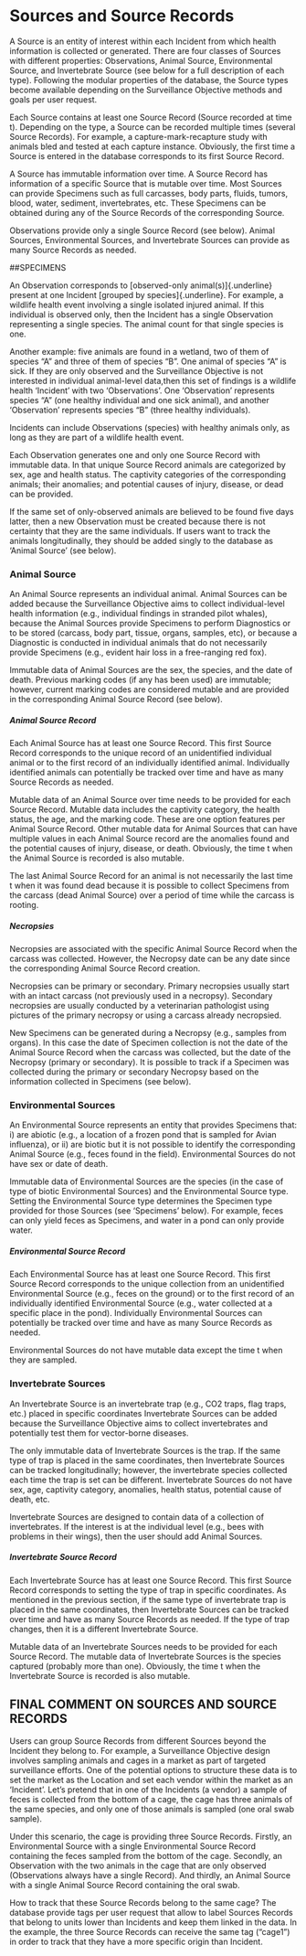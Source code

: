 # Sources and Source Records

A Source is an entity of interest within each Incident from which health information
is collected or generated. There are four classes of Sources with different properties:
Observations, Animal Source, Environmental Source, and Invertebrate Source (see below for a full description of each type). Following the modular properties of the
database, the Source types become available depending on the Surveillance Objective
methods and goals per user request.

Each Source contains at least one Source Record (Source recorded at time t). Depending on the type, a Source can be recorded multiple times (several Source Records). For example, a capture-mark-recapture study with animals bled and tested at each capture instance. Obviously, the first time a Source is entered in the database corresponds to its first Source Record.

A Source has immutable information over time. A Source Record has information of a specific Source that is mutable over time. Most Sources can provide Specimens such as full carcasses, body parts, fluids, tumors, blood, water, sediment, invertebrates, etc. These Specimens can be obtained during any of the Source Records of the corresponding Source.

Observations provide only a single Source Record (see below). Animal Sources, Environmental Sources, and Invertebrate Sources can provide as many Source Records as needed.

##SPECIMENS

An Observation corresponds to \[observed-only animal(s)\]{.underline} present at one
Incident \[grouped by species\]{.underline}. For example, a wildlife health event
involving a single isolated injured animal. If this individual is
observed only, then the Incident has a single Observation representing a single
species. The animal count for that single species is one.

Another example: five animals are found in a wetland, two of them of species "A"
and three of them of species "B". One animal of species "A" is sick. If they are
only observed and the Surveillance Objective is not interested in individual
animal-level data,then this set of findings is a wildlife health 'Incident' with
two 'Observations'. One 'Observation' represents species "A" (one healthy individual
and one sick animal), and another 'Observation' represents species "B" (three
healthy individuals).

Incidents can include Observations (species) with healthy animals only, as long
as they are part of a wildlife health event.

Each Observation generates one and only one Source Record with immutable data.
In that unique Source Record animals are categorized by sex, age and health status.
The captivity categories of the corresponding animals; their anomalies; and potential
causes of injury, disease, or dead can be provided.

If the same set of only-observed animals are believed to be found five days latter,
then a new Observation must be created because there is not certainty that they
are the same individuals. If users want to track the animals longitudinally,
they should be added singly to the database as 'Animal Source' (see below).

### Animal Source

An Animal Source represents an individual animal. Animal Sources
can be added because the Surveillance Objective aims to collect individual-level
health information (e.g., individual findings in stranded pilot whales), because
the Animal Sources provide Specimens to perform Diagnostics or to be stored (carcass,
body part, tissue, organs, samples, etc), or because a Diagnostic is conducted in
individual animals that do not necessarily provide Specimens (e.g., evident hair
loss in a free-ranging red fox).

Immutable data of Animal Sources are the sex, the species, and the date of death.
Previous marking codes (if any has been used) are immutable; however, current marking
codes are considered mutable and are provided in the corresponding Animal Source
Record (see below).

##### Animal Source Record

Each Animal Source has at least one Source Record. This first Source Record corresponds
to the unique record of an unidentified individual animal or to the first record
of an individually identified animal. Individually identified animals can potentially
be tracked over time and have as many Source Records as needed.

Mutable data of an Animal Source over time needs to be provided for each Source
Record. Mutable data includes the captivity category, the health status, the age,
and the marking code. These are one option features per Animal Source Record.
Other mutable data for Animal Sources that can have multiple values in each Animal
Source record are the anomalies found and the potential causes of injury, disease,
or death. Obviously, the time t when the Animal Source is recorded is also mutable.

The last Animal Source Record for an animal is not necessarily the last time t when
it was found dead because it is possible to collect Specimens from the carcass (dead
Animal Source) over a period of time while the carcass is rooting.

##### Necropsies

Necropsies are associated with the specific Animal Source Record when the carcass
was collected. However, the Necropsy date can be any date since the corresponding
Animal Source Record creation.

Necropsies can be primary or secondary. Primary necropsies usually start with an
intact carcass (not previously used in a necropsy). Secondary necropsies are usually
conducted by a veterinarian pathologist using pictures of the primary necropsy or
using a carcass already necropsied.

New Specimens can be generated during a Necropsy (e.g., samples from organs). In
this case the date of Specimen collection is not the date of the Animal Source
Record when the carcass was collected, but the date of the Necropsy (primary or
secondary). It is possible to track if a Specimen was collected during the
primary or secondary Necropsy based on the information collected in Specimens
(see below).

### Environmental Sources

An Environmental Source represents an entity that provides Specimens that: i)
are abiotic (e.g., a location of a frozen pond that is sampled for Avian influenza),
or ii) are biotic but it is not possible to identify the corresponding Animal Source
(e.g., feces found in the field). Environmental Sources do not have sex or date
of death.

Immutable data of Environmental Sources are the species (in the case of type of
biotic Environmental Sources) and the Environmental Source type. Setting the
Environmental Source type determines the Specimen type provided for those Sources
(see 'Specimens' below). For example, feces can only yield feces as Specimens,
and water in a pond can only provide water.

##### Environmental Source Record

Each Environmental Source has at least one Source Record. This first Source Record
corresponds to the unique collection from an unidentified Environmental Source (e.g.,
feces on the ground) or to the first record of an individually identified
Environmental Source (e.g., water collected at a specific place in the
pond). Individually Environmental Sources can potentially be tracked over time
and have as many Source Records as needed.

Environmental Sources do not have mutable data except the time t when they are sampled.

### Invertebrate Sources

An Invertebrate Source is an invertebrate trap (e.g., CO2 traps, flag
traps, etc.) placed in specific coordinates Invertebrate Sources can be added
because the Surveillance Objective aims to collect invertebrates and potentially
test them for vector-borne diseases.

The only immutable data of Invertebrate Sources is the trap. If the same type of
trap is placed in the same coordinates, then Invertebrate Sources can be tracked
longitudinally; however, the invertebrate species collected each time the trap is
set can be different. Invertebrate Sources do not have sex, age, captivity category,
anomalies, health status, potential cause of death, etc.

Invertebrate Sources are designed to contain data of a collection of invertebrates.
If the interest is at the individual level (e.g., bees with problems in their wings),
then the user should add Animal Sources.

##### Invertebrate Source Record

Each Invertebrate Source has at least one Source Record. This first Source Record
corresponds to setting the type of trap in specific coordinates. As mentioned in
the previous section, if the same type of invertebrate trap is placed in the same
coordinates, then Invertebrate Sources can be tracked over time and have as many
Source Records as needed. If the type of trap changes, then it is a different
Invertebrate Source.

Mutable data of an Invertebrate Sources needs to be provided for each Source
Record. The mutable data of Invertebrate Sources is the species captured (probably
more than one). Obviously, the time t when the Invertebrate Source is recorded is
also mutable.

## FINAL COMMENT ON SOURCES AND SOURCE RECORDS

Users can group Source Records from different Sources beyond the Incident
they belong to. For example, a Surveillance Objective design involves sampling
animals and cages in a market as part of targeted surveillance efforts. One of
the potential options to structure these data is to set the market as the Location
and set each vendor within the market as an 'Incident'. Let's pretend that in one of
the Incidents (a vendor) a sample of feces is collected from the bottom of a cage,
the cage has three animals of the same species, and only one of those animals is
sampled (one oral swab sample).

Under this scenario, the cage is providing three Source Records. Firstly, an
Environmental Source with a single Environmental Source Record containing the feces
sampled from the bottom of the cage. Secondly, an Observation with the two animals
in the cage that are only observed (Observations always have a single Record).
And thirdly, an Animal Source with a single Animal Source Record containing the
oral swab.

How to track that these Source Records belong to the same cage? The database provide
tags per user request that allow to label Sources Records that belong to units lower
than Incidents and keep them linked in the data. In the example, the three Source
Records can receive the same tag ("cage1") in order to track that they have a more
specific origin than Incident.
